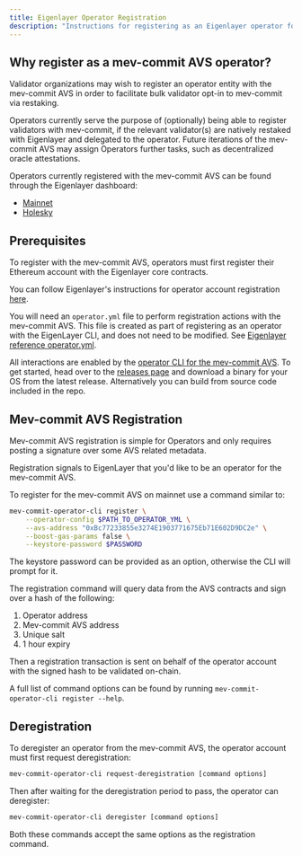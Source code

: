 ```yaml
---
title: Eigenlayer Operator Registration
description: "Instructions for registering as an Eigenlayer operator for the mev-commit AVS, enabling validator opt-in via restaking."
---
```


## Why register as a mev-commit AVS operator? 

Validator organizations may wish to register an operator entity with the mev-commit AVS in order to facilitate bulk validator opt-in to mev-commit via restaking.

Operators currently serve the purpose of (optionally) being able to register validators with mev-commit, if the relevant validator(s) are natively restaked with Eigenlayer and delegated to the operator. Future iterations of the mev-commit AVS may assign Operators further tasks, such as decentralized oracle attestations.

Operators currently registered with the mev-commit AVS can be found through the Eigenlayer dashboard:

* [Mainnet](https://app.eigenlayer.xyz/avs/0xbc77233855e3274e1903771675eb71e602d9dc2e)
* [Holesky](https://holesky.eigenlayer.xyz/avs/0xededb8ed37a43fd399108a44646b85b780d85dd4)

## Prerequisites

To register with the mev-commit AVS, operators must first register their Ethereum account with the Eigenlayer core contracts.

You can follow Eigenlayer's instructions for operator account registration [here](https://docs.eigenlayer.xyz/eigenlayer/operator-guides/operator-installation).

You will need an `operator.yml` file to perform registration actions with the mev-commit AVS. This file is created as part of registering as an operator with the EigenLayer CLI, and does not need to be modified. See [Eigenlayer reference operator.yml](https://github.com/Layr-Labs/eigenlayer-cli/blob/master/pkg/operator/config/operator-config-example.yaml).

All interactions are enabled by the [operator CLI for the mev-commit AVS](https://github.com/primev/eigen-operator-cli). To get started, head over to the [releases page](https://github.com/primev/eigen-operator-cli/releases) and download a binary for your OS from the latest release. Alternatively you can build from source code included in the repo.

## Mev-commit AVS Registration

Mev-commit AVS registration is simple for Operators and only requires posting a signature over some AVS related metadata.

Registration signals to EigenLayer that you'd like to be an operator for the mev-commit AVS.

To register for the mev-commit AVS on mainnet use a command similar to:

```bash
mev-commit-operator-cli register \
    --operator-config $PATH_TO_OPERATOR_YML \
    --avs-address "0xBc77233855e3274E1903771675Eb71E602D9DC2e" \
    --boost-gas-params false \
    --keystore-password $PASSWORD
```

The keystore password can be provided as an option, otherwise the CLI will prompt for it.

The registration command will query data from the AVS contracts and sign over a hash of the following:

1. Operator address
2. Mev-commit AVS address
3. Unique salt
4. 1 hour expiry

Then a registration transaction is sent on behalf of the operator account with the signed hash to be validated on-chain.

A full list of command options can be found by running `mev-commit-operator-cli register --help`.

## Deregistration

To deregister an operator from the mev-commit AVS, the operator account must first request deregistration:

```bash
mev-commit-operator-cli request-deregistration [command options]
```

Then after waiting for the deregistration period to pass, the operator can deregister:

```bash
mev-commit-operator-cli deregister [command options]
```

Both these commands accept the same options as the registration command.
